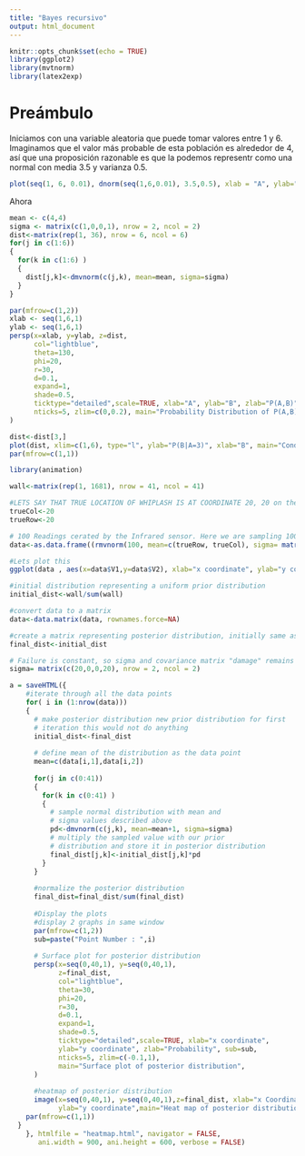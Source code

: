```yaml
---
title: "Bayes recursivo"
output: html_document
---
```


```r
knitr::opts_chunk$set(echo = TRUE)
library(ggplot2)
library(mvtnorm)
library(latex2exp)
```
# Preámbulo

Iniciamos con una variable aleatoria que puede tomar valores entre 1 y 6. Imaginamos que el valor más probable de esta población es alrededor de 4, así que una proposición razonable es que la podemos representr como una normal con media 3.5 y varianza 0.5.

```r
plot(seq(1, 6, 0.01), dnorm(seq(1,6,0.01), 3.5,0.5), xlab = "A", ylab="P(A)", main=TeX("Distribución de probabilidad de $\\textit{A}$ a priori"), type="l")
```

Ahora 
```r
mean <- c(4,4)
sigma <- matrix(c(1,0,0,1), nrow = 2, ncol = 2)
dist<-matrix(rep(1, 36), nrow = 6, ncol = 6)
for(j in c(1:6))
{
  for(k in c(1:6) )
  { 
    dist[j,k]<-dmvnorm(c(j,k), mean=mean, sigma=sigma)
  }
}

par(mfrow=c(1,2))
xlab <- seq(1,6,1)
ylab <- seq(1,6,1)
persp(x=xlab, y=ylab, z=dist,
      col="lightblue",
      theta=130,
      phi=20,
      r=30,
      d=0.1,
      expand=1,
      shade=0.5, 
      ticktype="detailed",scale=TRUE, xlab="A", ylab="B", zlab="P(A,B)",
      nticks=5, zlim=c(0,0.2), main="Probability Distribution of P(A,B)"
)

dist<-dist[3,]
plot(dist, xlim=c(1,6), type="l", ylab="P(B|A=3)", xlab="B", main="Condition Probability Distribution P(B|A=3)")
par(mfrow=c(1,1))
```


```r
library(animation)

wall<-matrix(rep(1, 1681), nrow = 41, ncol = 41)

#LETS SAY THAT TRUE LOCATION OF WHIPLASH IS AT COORDINATE 20, 20 on the wall
trueCol<-20
trueRow<-20

# 100 Readings cerated by the Infrared sensor. Here we are sampling 100 points from a bivariate normal distribution with mean centered on the true location of Whiplash  and due to damage to the sensor there is now a variance of 10 in the sensor.
data<-as.data.frame((rmvnorm(100, mean=c(trueRow, trueCol), sigma= matrix(c(10,0,0,10), nrow = 2, ncol = 2))))

#Lets plot this 
ggplot(data , aes(x=data$V1,y=data$V2), xlab="x coordinate", ylab="y coordinate")+geom_point(shape=7, col="Blue")+geom_point(aes(x=trueRow, y=trueCol), col="RED", size=5)+scale_x_continuous(limits=c(0,40))+scale_y_continuous(limits=c(0,40))+labs(title="WALL", x="X Coordinate", y="Y Coordinate")

#initial distribution representing a uniform prior distribution
initial_dist<-wall/sum(wall)

#convert data to a matrix
data<-data.matrix(data, rownames.force=NA)

#create a matrix representing posterior distribution, initially same as prior distribution
final_dist<-initial_dist

# Failure is constant, so sigma and covariance matrix "damage" remains the same  
sigma= matrix(c(20,0,0,20), nrow = 2, ncol = 2)

a = saveHTML({
    #iterate through all the data points
    for( i in (1:nrow(data)))
    {
      # make posterior distribution new prior distribution for first 
      # iteration this would not do anything
      initial_dist<-final_dist
      
      # define mean of the distribution as the data point
      mean=c(data[i,1],data[i,2])
      
      for(j in c(0:41))
      {
        for(k in c(0:41) )
        {
          # sample normal distribution with mean and 
          # sigma values described above
          pd<-dmvnorm(c(j,k), mean=mean+1, sigma=sigma)
          # multiply the sampled value with our prior 
          # distribution and store it in posterior distribution
          final_dist[j,k]<-initial_dist[j,k]*pd
        }
      }
      
      #normalize the posterior distribution
      final_dist=final_dist/sum(final_dist)  
      
      #Display the plots
      #display 2 graphs in same window
      par(mfrow=c(1,2))
      sub=paste("Point Number : ",i)
      
      # Surface plot for posterior distribution
      persp(x=seq(0,40,1), y=seq(0,40,1),
            z=final_dist,
            col="lightblue",
            theta=30,
            phi=20,
            r=30,
            d=0.1,
            expand=1,
            shade=0.5, 
            ticktype="detailed",scale=TRUE, xlab="x coordinate",
            ylab="y coordinate", zlab="Probability", sub=sub,
            nticks=5, zlim=c(-0.1,1),
            main="Surface plot of posterior distribution",
      )
      
      #heatmap of posterior distribution
      image(x=seq(0,40,1), y=seq(0,40,1),z=final_dist, xlab="x Coordinate",
            ylab="y coordinate",main="Heat map of posterior distribution")
    par(mfrow=c(1,1))
  }
    }, htmlfile = "heatmap.html", navigator = FALSE,
       ani.width = 900, ani.height = 600, verbose = FALSE)
```

